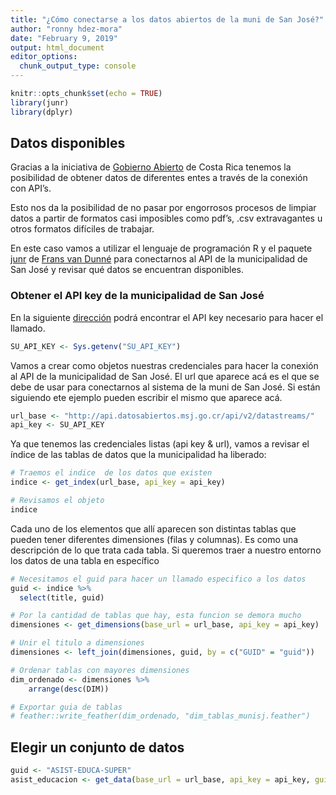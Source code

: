```yaml
---
title: "¿Cómo conectarse a los datos abiertos de la muni de San José?"
author: "ronny hdez-mora"
date: "February 9, 2019"
output: html_document
editor_options: 
  chunk_output_type: console
---
```


```r
knitr::opts_chunk$set(echo = TRUE)
library(junr)
library(dplyr)
```

## Datos disponibles

Gracias a la iniciativa de [Gobierno Abierto](http://www.gobiernoabierto.go.cr/)
de Costa Rica tenemos la posibilidad de obtener datos de diferentes entes a través
de la conexión con API's.

Esto nos da la posibilidad de no pasar por engorrosos procesos de limpiar datos
a partir de formatos casi imposibles como pdf's, .csv extravagantes u otros
formatos difíciles de trabajar.

En este caso vamos a utilizar el lenguaje de programación R y el paquete 
[junr](https://cran.r-project.org/web/packages/junr/index.html) de
[Frans van Dunné](https://github.com/FvD) para conectarnos al API de la municipalidad
de San José y revisar qué datos se encuentran disponibles.

### Obtener el API key de la municipalidad de San José

En la siguiente [dirección](http://datosabiertos.msj.go.cr/developers/) podrá encontrar el API key necesario para hacer el llamado.

```r
SU_API_KEY <- Sys.getenv("SU_API_KEY")
```

Vamos a crear como objetos nuestras credenciales para hacer la conexión al
API de la municipalidad de San José. El url que aparece acá es el que se debe
de usar para conectarnos al sistema de la muni de San José. Si están siguiendo
ete ejemplo pueden escribir el mismo que aparece acá.
```r
url_base <- "http://api.datosabiertos.msj.go.cr/api/v2/datastreams/"
api_key <- SU_API_KEY
```

Ya que tenemos las credenciales listas (api key & url), vamos a revisar el
índice de las tablas de datos que la municipalidad ha liberado:
```r
# Traemos el indice  de los datos que existen
indice <- get_index(url_base, api_key = api_key)

# Revisamos el objeto
indice
```

Cada uno de los elementos que allí aparecen son distintas tablas que pueden
tener diferentes dimensiones (filas y columnas). Es como una descripción de lo
que trata cada tabla. Si queremos traer a nuestro entorno los datos de una tabla
en específico
```r
# Necesitamos el guid para hacer un llamado especifico a los datos
guid <- indice %>% 
  select(title, guid)

# Por la cantidad de tablas que hay, esta funcion se demora mucho
dimensiones <- get_dimensions(base_url = url_base, api_key = api_key)

# Unir el titulo a dimensiones
dimensiones <- left_join(dimensiones, guid, by = c("GUID" = "guid"))

# Ordenar tablas con mayores dimensiones
dim_ordenado <- dimensiones %>%
    arrange(desc(DIM))

# Exportar guia de tablas
# feather::write_feather(dim_ordenado, "dim_tablas_munisj.feather")

```

## Elegir un conjunto de datos
```r
guid <- "ASIST-EDUCA-SUPER"
asist_educacion <- get_data(base_url = url_base, api_key = api_key, guid = guid)
```




